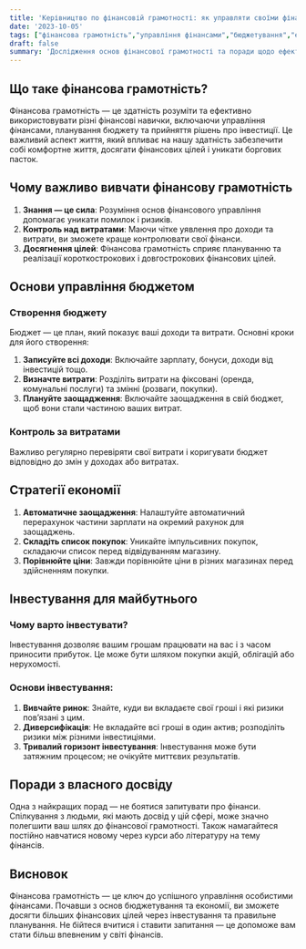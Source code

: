```yaml
---
title: 'Керівництво по фінансовій грамотності: як управляти своїми фінансами ефективно'
date: '2023-10-05'
tags: ["фінансова грамотність","управління фінансами","бюджетування","економія"]
draft: false
summary: 'Дослідження основ фінансової грамотності та поради щодо ефективного управління особистими фінансами.'
---
```


## Що таке фінансова грамотність?

Фінансова грамотність — це здатність розуміти та ефективно використовувати різні фінансові навички, включаючи управління фінансами, планування бюджету та прийняття рішень про інвестиції. Це важливий аспект життя, який впливає на нашу здатність забезпечити собі комфортне життя, досягати фінансових цілей і уникати боргових пасток.

## Чому важливо вивчати фінансову грамотність

1. **Знання — це сила**: Розуміння основ фінансового управління допомагає уникати помилок і ризиків.
2. **Контроль над витратами**: Маючи чітке уявлення про доходи та витрати, ви зможете краще контролювати свої фінанси.
3. **Досягнення цілей**: Фінансова грамотність сприяє плануванню та реалізації короткострокових і довгострокових фінансових цілей.

## Основи управління бюджетом

### Створення бюджету

Бюджет — це план, який показує ваші доходи та витрати. Основні кроки для його створення:
1. **Записуйте всі доходи**: Включайте зарплату, бонуси, доходи від інвестицій тощо.
2. **Визначте витрати**: Розділіть витрати на фіксовані (оренда, комунальні послуги) та змінні (розваги, покупки).
3. **Плануйте заощадження**: Включайте заощадження в свій бюджет, щоб вони стали частиною ваших витрат.

### Контроль за витратами

Важливо регулярно перевіряти свої витрати і коригувати бюджет відповідно до змін у доходах або витратах.

## Стратегії економії

1. **Автоматичне заощадження**: Налаштуйте автоматичний перерахунок частини зарплати на окремий рахунок для заощаджень.
2. **Складіть список покупок**: Уникайте імпульсивних покупок, складаючи список перед відвідуванням магазину.
3. **Порівнюйте ціни**: Завжди порівнюйте ціни в різних магазинах перед здійсненням покупки.

## Інвестування для майбутнього

### Чому варто інвестувати?

Інвестування дозволяє вашим грошам працювати на вас і з часом приносити прибуток. Це може бути шляхом покупки акцій, облігацій або нерухомості.

### Основи інвестування:
1. **Вивчайте ринок**: Знайте, куди ви вкладаєте свої гроші і які ризики пов’язані з цим.
2. **Диверсифікація**: Не вкладайте всі гроші в один актив; розподіліть ризики між різними інвестиціями.
3. **Тривалий горизонт інвестування**: Інвестування може бути затяжним процесом; не очікуйте миттєвих результатів.

## Поради з власного досвіду

Одна з найкращих порад — не боятися запитувати про фінанси. Спілкування з людьми, які мають досвід у цій сфері, може значно полегшити ваш шлях до фінансової грамотності. Також намагайтеся постійно навчатися новому через курси або літературу на тему фінансів.

## Висновок

Фінансова грамотність — це ключ до успішного управління особистими фінансами. Почавши з основ бюджетування та економії, ви зможете досягти більших фінансових цілей через інвестування та правильне планування. Не бійтеся вчитися і ставити запитання — це допоможе вам стати більш впевненим у світі фінансів.
    